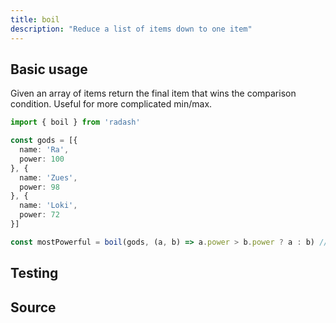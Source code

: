 ```yaml
---
title: boil
description: "Reduce a list of items down to one item"
---
```



## Basic usage

Given an array of items return the final item that wins the comparison condition. Useful for more complicated min/max.

```ts
import { boil } from 'radash'

const gods = [{
  name: 'Ra',
  power: 100
}, {
  name: 'Zues',
  power: 98
}, {
  name: 'Loki',
  power: 72
}]

const mostPowerful = boil(gods, (a, b) => a.power > b.power ? a : b) // => { name: 'Ra', power: 100 }
```

## Testing

<TestingLinkAndPreview module="array" func="boil" />

## Source

<SourceLinkAndPreview module="array" func="boil" />